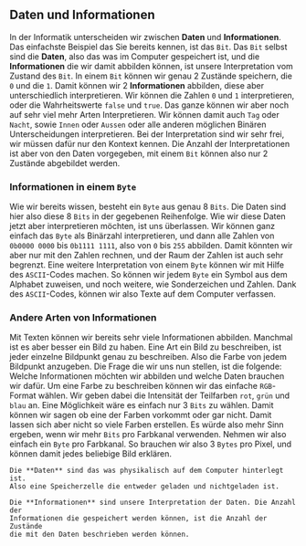 
## Daten und Informationen

In der Informatik unterscheiden wir zwischen **Daten** und **Informationen**.
Das einfachste Beispiel das Sie bereits kennen, ist das `Bit`. Das `Bit` selbst
sind die **Daten**, also das was im Computer gespeichert ist, und die
**Informationen** die wir damit abbilden können, ist unsere Interpretation vom
Zustand des `Bit`. In einem `Bit` können wir genau 2 Zustände speichern, die
`0` und die `1`. Damit können wir 2 **Informationen** abbilden, diese aber
unterschiedlich interpretieren. Wir können die Zahlen `0` und `1`
interpretieren, oder die Wahrheitswerte `false` und `true`. Das ganze können
wir aber noch auf sehr viel mehr Arten Interpretieren. Wir können damit auch
`Tag` oder `Nacht`, sowie `Innen` oder `Aussen` oder alle anderen möglichen
Binären Unterscheidungen interpretieren. Bei der Interpretation sind wir sehr
frei, wir müssen dafür nur den Kontext kennen. Die Anzahl der Interpretationen
ist aber von den Daten vorgegeben, mit einem `Bit` können also nur 2 Zustände
abgebildet werden.

### Informationen in einem `Byte`

Wie wir bereits wissen, besteht ein `Byte` aus genau 8 `Bits`. Die Daten sind
hier also diese 8 `Bits` in der gegebenen Reihenfolge. Wie wir diese Daten
jetzt aber interpretieren möchten, ist uns überlassen. Wir können ganz einfach
das `Byte` als Binärzahl interpretieren, und dann alle Zahlen von `0b0000 0000`
bis `0b1111 1111`, also von `0` bis `255` abbilden. Damit könnten wir aber nur
mit den Zahlen rechnen, und der Raum der Zahlen ist auch sehr begrenzt. Eine
weitere Interpretation von einem `Byte` können wir mit Hilfe des `ASCII`-Codes
machen. So können wir jedem `Byte` ein Symbol aus dem Alphabet zuweisen, und
noch weitere, wie Sonderzeichen und Zahlen. Dank des `ASCII`-Codes, können wir
also Texte auf dem Computer verfassen.

### Andere Arten von Informationen

Mit Texten können wir bereits sehr viele Informationen abbilden. Manchmal ist
es aber besser ein Bild zu haben. Eine Art ein Bild zu beschreiben, ist jeder
einzelne Bildpunkt genau zu beschreiben. Also die Farbe von jedem Bildpunkt
anzugeben. Die Frage die wir uns nun stellen, ist die folgende: Welche
Informationen möchten wir abbilden und welche Daten brauchen wir dafür. Um eine
Farbe zu beschreiben können wir das einfache `RGB`-Format wählen. Wir geben
dabei die Intensität der Teilfarben `rot`, `grün` und `blau` an. Eine
Möglichkeit wäre es einfach nur 3 `Bits` zu wählen. Damit können wir sagen ob
eine der Farben vorkommt oder gar nicht. Damit lassen sich aber nicht so viele
Farben erstellen. Es würde also mehr Sinn ergeben, wenn wir mehr `Bits` pro
Farbkanal verwenden. Nehmen wir also einfach ein `Byte` pro Farbkanal. So
brauchen wir also 3 `Bytes` pro Pixel, und können damit jedes beliebige Bild
erklären.

<Example title="Daten vs. Informationen">

    Die **Daten** sind das was physikalisch auf dem Computer hinterlegt ist.
    Also eine Speicherzelle die entweder geladen und nichtgeladen ist.

    Die **Informationen** sind unsere Interpretation der Daten. Die Anzahl der
    Informationen die gespeichert werden können, ist die Anzahl der Zustände
    die mit den Daten beschrieben werden können.

</Example>
